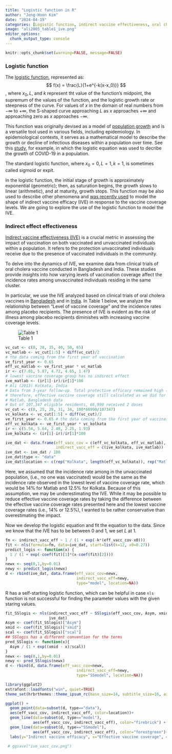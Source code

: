 ```yaml
---
title: "Logistic function in R"
author: "Jong-Hoon Kim"
date: "2024-04-19"
categories: [Logistic function, indirect vaccine effectiveness, oral cholera vaccine]
image: "ali2005_table1_ive.png"
editor_options: 
  chunk_output_type: console
---
```


```r
knitr::opts_chunk$set(warning=FALSE, message=FALSE) 
```

### Logistic function

The [logistic function](https://en.wikipedia.org/wiki/Logistic_function), represented as:
$$
f(x) = \frac{L}{1+e^{-k(x-x_0)}}
$$ 
, where $x_{0}, L$, and $k$ represent tht value of the function's midpoint, 
the supremum of the values of the function, and the logistic growth rate or 
steepness of the curve.  For values of $x$ in the domain of real numbers from 
$-\infty$ to $+\infty$, the S-shaped curve approaching  $L$ as $x$ approaches 
$+\infty$ and approaching zero as $x$ approaches $-\infty$.

This function was originally devised as a model of [population growth](https://en.wikipedia.org/wiki/Logistic_function) and is a versatile 
tool used in various fields, including epidemiology. In epidemiological 
contexts, it serves as a mathematical model to describe 
the growth or decline of infectious diseases within a population over time. See this [study](https://www.ncbi.nlm.nih.gov/pmc/articles/PMC7444956/), for example,
in which the logistic equation was used to decribe the growth of COVID-19 in a
population. 

The standard logistic function, where  $x_{0}=0, L=1, k=1$, is sometimes called 
sigmoid or expit.

In the logistic function, the initial stage of growth is approximately 
exponential (geometric); then, as saturation begins, the growth slows to linear (arithmetic), and at maturity, growth stops. This function may be also used to
describe other phenomena and [was recently used](https://journals.plos.org/plosmedicine/article?id=10.1371/journal.pmed.1003003) to model the shape of indirect vaccine efficacy (IVE) in response to the
vaccine coverage levels. We are going to explore the use of the logistic function
to model the IVE.

### Indirect effect effectiveness

[Indirect vaccine effectiveness (IVE)](https://www.jonghoonk.com/posts/vaccine_effectiveness/) is a crucial metric in assessing the impact of vaccination on both vaccinated and unvaccinated individuals within a population. It refers to the protection unvaccinated individuals receive due to the presence of vaccinated individuals in the community.

To delve into the dynamics of IVE, we examine data from clinical trials of oral cholera vaccine conducted in Bangladesh and India. These studies provide insights into how varying levels of vaccination coverage affect the incidence rates among unvaccinated individuals residing in the same cluster.

In particular, we use the IVE analyzed based on clinical trials of oral cholera 
vaccines in [Bangladesh](https://pubmed.ncbi.nlm.nih.gov/15993232/) and in [India](https://pubmed.ncbi.nlm.nih.gov/23362293/). In Table 1 below, we analyze the relationship between "Level of vaccine coverage" and the incidence rates among placebo recipients. The presence of IVE is evident as the risk of illness among placebo recipients diminishes with increasing vaccine coverage levels.

![Table 1](ali2005_table1_ive.png)
```r
vc_cut <- c(0, 28, 35, 40, 50, 65)
vc_matlab <- vc_cut[1:5] + diff(vc_cut)/2
# the data coming from the first year of vaccination
ve_first_year <- 0.65
eff_vc_matlab <- ve_first_year * vc_matlab 
ir <- c(7.01, 5.87, 4.72, 4.65, 1.47)
# lowest vaccine coverage group has no indirect effect
ive_matlab <- (ir[1]-ir)/ir[1]*100
# Ali (2013) Kolkata, India
# Data from 3-year follow-up. Total protective efficacy remained high (66%)
# therefore, effective vaccine coverage still calculated as we did for
# Matlab, Bangladesh data
# Out of 107,347 eligible residents, 66,990 received 2 doses
vc_cut <- c(0, 25, 28, 31, 34, 100*66990/107347)
vc_kolkata <- vc_cut[1:5] + diff(vc_cut)/2
ve_first_year <- 0.65 # the data coming from the first year of vaccination
eff_vc_kolkata <- ve_first_year * vc_kolkata
ir <- c(5.54, 5.64, 2.48, 2.25, 1.93)
ive_kolkata <- (ir[1]-ir)/ir[1]*100

ive_dat <- data.frame(eff_vacc_cov = c(eff_vc_kolkata, eff_vc_matlab), 
                      indirect_vacc_eff = c(ive_kolkata, ive_matlab))
ive_dat <- ive_dat / 100
ive_dat$type <- "data"
ive_dat$location <- c(rep("Kolkata", length(eff_vc_kolkata)), rep("Matlab",length(eff_vc_matlab)))
```

Here, we assumed that the incidence rate among in the unvaccinated population,
(i.e., no one was vaccinated) would be the same as the incidence rate 
observed in the lowest level of vaccine coverage rate, which would be
14% for Matlab and 12.5% for Kolkata. Because of this assumption, we may be
underestimating the IVE. While it may be possible to reduce effective vaccine 
coverage rates by taking the difference between the effective vaccine 
coverage rates presented here and the lowest vaccine coverage rates 
(i.e., 14% or 12.5%), I wanted to be rather conservative than overestimating 
the impact.

Now we develop the logistic equation and fit the equation to the data.
Since we know that the IVE has to be between $0$ and $1$, we set $L$ at 1. 
```r
fm <- indirect_vacc_eff ~ 1 / (1 + exp(-k*(eff_vacc_cov-x0)))
fit <- nls(formula=fm, data=ive_dat, start=list(k=12, x0=0.27))
predict_logis <- function(x) {
  1 / (1 + exp(-coef(fit)[1]*(x-coef(fit)[2])))
}
newx <- seq(0,1,by=0.01)
newy <- predict_logis(newx)
d <- rbind(ive_dat, data.frame(eff_vacc_cov=newx, 
                               indirect_vacc_eff=newy,
                               type="model", location=NA))
```

R has a self-starting logistic function, which can be helpful in case `nls` 
function is not successful for finding the parameter values with the given
staring values.

```r
fit_SSlogis <- nls(indirect_vacc_eff ~ SSlogis(eff_vacc_cov, Asym, xmid, scal), 
                   ive_dat)
Asym <- coef(fit_SSlogis)["Asym"]
xmid <- coef(fit_SSlogis)["xmid"]
scal <- coef(fit_SSlogis)["scal"]
## SSlogis has a different convention for the terms
pred_SSlogis <- function(x){
  Asym / (1 + exp((xmid - x)/scal))
}
newx <- seq(0,1,by=0.01)
newy <- pred_SSlogis(newx)
d <- rbind(d, data.frame(eff_vacc_cov=newx, 
                               indirect_vacc_eff=newy,
                               type="SSmodel", location=NA))

library(ggplot2)
extrafont::loadfonts("win", quiet=TRUE)
theme_set(hrbrthemes::theme_ipsum_rc(base_size=14, subtitle_size=16, axis_title_size=12))

ggplot() +
  geom_point(data=subset(d, type=="data"),
  aes(eff_vacc_cov, indirect_vacc_eff, color=location))+
  geom_line(data=subset(d, type=="model"), 
            aes(eff_vacc_cov, indirect_vacc_eff), color="firebrick") +
  geom_line(data=subset(d, type=="SSmodel"), 
            aes(eff_vacc_cov, indirect_vacc_eff), color="forestgreen")+
  labs(y="Indirect vaccine efficacy", x="Effective vaccine coverage", color="")

 # ggsave("ive_vacc_cov.png")
```


